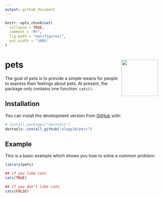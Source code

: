 ```yaml
---
output: github_document
---
```


<!-- README.md is generated from README.Rmd. Please edit that file -->

```r
knitr::opts_chunk$set(
  collapse = TRUE,
  comment = "#>",
  fig.path = "man/figures/",
  out.width = "100%"
)
```

# pets <img src="man/figures/logo.png" align="right" alt="" width="120" />


The goal of pets is to provide a simple means for people to express their feelings about pets. At present, the package only contains one function: `cats()`.

## Installation

You can install the development version from [GitHub](https://github.com/) with:

``` r
# install.packages("devtools")
devtools::install_github("alopp18/pets")
```
## Example

This is a basic example which shows you how to solve a common problem:

```r
library(pets)

## if you like cats
cats(TRUE)

## if you don't like cats
cats(FALSE)
```

